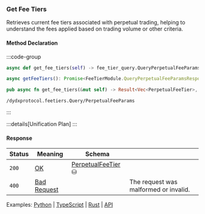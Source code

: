 ### Get Fee Tiers

Retrieves current fee tiers associated with perpetual trading, helping to understand the fees applied based on trading volume or other criteria.

#### Method Declaration

:::code-group

```python [Python]
async def get_fee_tiers(self) -> fee_tier_query.QueryPerpetualFeeParamsResponse
```

```typescript [TypeScript]
async getFeeTiers(): Promise<FeeTierModule.QueryPerpetualFeeParamsResponse>
```

```rust [Rust]
pub async fn get_fee_tiers(&mut self) -> Result<Vec<PerpetualFeeTier>, Error>
```

```url [API]
/dydxprotocol.feetiers.Query/PerpetualFeeParams
```

:::

:::details[Unification Plan]
:::

#### Response

| Status | Meaning       | Schema               |                                       |
| ------ | ------------- | -------------------- | ------------------------------------- |
| `200`  | [OK]          | [PerpetualFeeTier] ⛁ |                                       |
| `400`  | [Bad Request] |                      | The request was malformed or invalid. |

Examples: [Python] | [TypeScript] | [Rust] | [API]

[Python]: https://github.com/dydxprotocol/v4-clients/blob/3e8c7e1b960291b7ef273962d374d9934a5c4d33/v4-client-py-v2/examples/validator_get_example.py#L168
[TypeScript]: https://github.com/dydxprotocol/v4-clients/blob/3e8c7e1b960291b7ef273962d374d9934a5c4d33/v4-client-js/examples/validator_get_example.ts#L65
[Rust]: https://github.com/dydxprotocol/v4-clients/blob/3e8c7e1b960291b7ef273962d374d9934a5c4d33/v4-client-rs/client/examples/validator_get.rs#L110
[API]: https://test-dydx-rest.kingnodes.com/dydxprotocol/v4/feetiers/perpetual_fee_params
[OK]: /types/ok
[PerpetualFeeTier]: /types/perpetual_fee_tier
[Bad Request]: /types/bad-request
